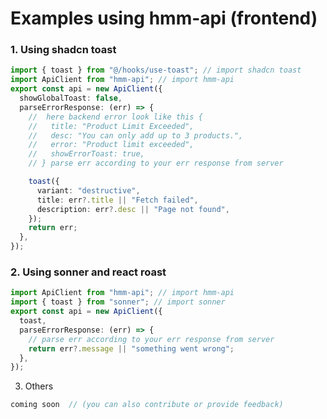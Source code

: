# Examples using hmm-api (frontend)

### 1. Using shadcn toast

```typescript
import { toast } from "@/hooks/use-toast"; // import shadcn toast
import ApiClient from "hmm-api"; // import hmm-api
export const api = new ApiClient({
  showGlobalToast: false,
  parseErrorResponse: (err) => {
    //  here backend error look like this {
    //   title: "Product Limit Exceeded",
    //   desc: "You can only add up to 3 products.",
    //   error: "Product limit exceeded",
    //   showErrorToast: true,
    // } parse err according to your err response from server

    toast({
      variant: "destructive",
      title: err?.title || "Fetch failed",
      description: err?.desc || "Page not found",
    });
    return err;
  },
});
```

### 2. Using sonner and react roast

```typescript
import ApiClient from "hmm-api"; // import hmm-api
import { toast } from "sonner"; // import sonner
export const api = new ApiClient({
  toast,
  parseErrorResponse: (err) => {
    // parse err according to your err response from server
    return err?.message || "something went wrong";
  },
});
```

3. Others

```typescript
coming soon  // (you can also contribute or provide feedback)
```
